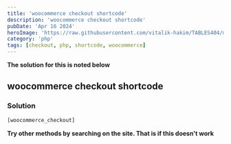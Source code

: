 ```yaml
---
title: 'woocommerce checkout shortcode'
description: 'woocommerce checkout shortcode'
pubDate: 'Apr 16 2024'
heroImage: 'https://raw.githubusercontent.com/vitalik-hakim/TABLES404/main/error_b/php.png'
category: 'php'
tags: [checkout, php, shortcode, woocommerce]
---
```


**The solution for this is noted below**

## woocommerce checkout shortcode

### Solution

```php
[woocommerce_checkout]
```

**Try other methods by searching on the site. That is if this doesn't work**
